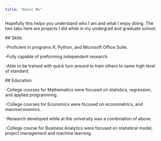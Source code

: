 ```yaml
---
title: "About Me"
---
```


Hopefully this helps you understand who I am and what I enjoy doing. The two tabs here are projects I did while in my undergrad and graduate school.

\## Skills

-Proficient in programs R, Python, and Microsoft Office Suite.

-Fully capable of preforming independent research.

-Able to be trained with quick turn around to train others to same high level of standard.

\## Education

-College courses for Mathematics were focused on statistics, regression, and applied programming.

-College courses for Economics were focused on econometrics, and macroeconomics.

-Research developed while at the university was a combination of above.

-College course for Business Analytics were focused on statistical model, project management and machine learning.
